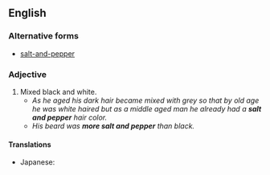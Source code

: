 ==English==

===Alternative forms===
* [[salt-and-pepper]]

===Adjective===
{{en-adj|head=[[salt]] and [[pepper]]}}

# Mixed black and white.
#* ''As he aged his dark hair became mixed with grey so that by old age he was white haired but as a middle aged man he already had a '''salt and pepper''' hair color.''
#* ''His beard was '''more salt and pepper''' than black.''

====Translations====
{{trans-top|mixed black and white}}
* Japanese: {{term|ごま塩||sesame and salt|tr=ごましお, goma shio|sc=Jpan|lang=ja}}
{{trans-mid}}
{{trans-bottom}}